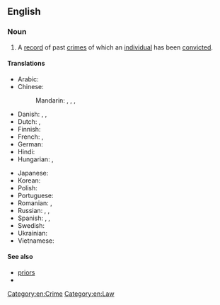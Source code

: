 ==English==

===Noun===
{{en-noun}}

# A [[record]] of past [[crime]]s of which an [[individual]] has been [[convict]]ed.

====Translations====
{{trans-top|a record of past crimes}}
* Arabic: {{t|ar|سَجَّل اَلْجِنَائِيَّة|m}}
* Chinese:
*: Mandarin: {{t|cmn|犯罪記錄|sc=Hani}}, {{t|cmn|犯罪记录|tr=fànzuì jìlù|sc=Hani}}, {{t+|cmn|案底|tr=àndǐ|sc=Hani}}, {{qualifier|priors}} {{t+|cmn|前科|tr=qiánkē|sc=Hani}}
* Danish: {{t|da|straffeattest|c}} {{qualifier|official term}}, {{t|da|generalieblad|n}} {{qualifier|record for a prisoner's conduct}}, {{t|da|synderegister|n}} {{qualifier|humorous}}
* Dutch: {{t+|nl|strafblad|n}}, {{t+|nl|strafregister|n}}
* Finnish: {{t+|fi|rikosrekisteri}}
* French: {{t+|fr|casier judiciaire|m}}, {{t+|fr|casier|m}}
* German: {{t+|de|Vorstrafenregister|n}}
* Hindi: {{t-needed|hi}}
* Hungarian: {{t|hu|[[bűnügyi]] [[nyilvántartás]]}}, {{q|of a person}} {{t+|hu|előélet}}
{{trans-mid}}
* Japanese: {{t+|ja|前科|tr=ぜんか, zenka}}
* Korean: {{t+|ko|전과(前科)}}
* Polish: {{t-needed|pl}}
* Portuguese: {{t|pt|antecedentes|m-p}}
* Romanian: {{t+|ro|antecedent penal|n}}, {{t+|ro|cazier judiciar|n}}
* Russian: {{t|ru|досье́ престу́пника|n}}, {{t|ru|уголо́вное про́шлое|n}}, {{t+|ru|суди́мость|f}} {{qualifier|prior conviction}}
* Spanish: {{t|es|antecedentes policiales|m-p}} {{qualifier|police records}}, {{t|es|antecedentes penales|m-p}} {{qualifier|prior conviction}}, {{t+|es|prontuario|m}}
* Swedish: {{t|sv|brottsregister|n}}
* Ukrainian: {{t-needed|uk}}
* Vietnamese: {{t|vi|lý lịch tư pháp}}
{{trans-bottom}}

====See also====
* [[priors]]
* {{l|en|rap sheet}}

[[Category:en:Crime]]
[[Category:en:Law]]